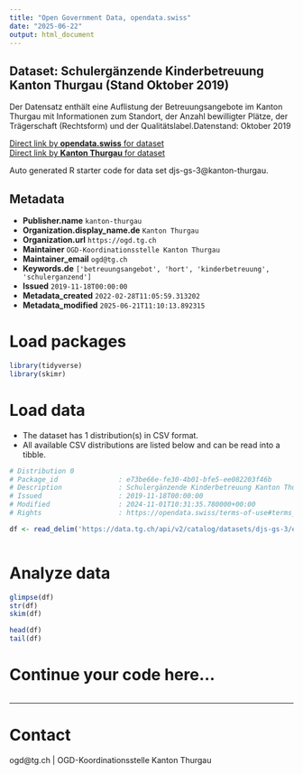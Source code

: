 ```yaml
---
title: "Open Government Data, opendata.swiss"
date: "2025-06-22"
output: html_document
---
```


## Dataset: Schulergänzende Kinderbetreuung Kanton Thurgau (Stand Oktober 2019)

Der Datensatz enthält eine Auflistung der Betreuungsangebote im Kanton Thurgau mit Informationen zum Standort, der Anzahl bewilligter Plätze, der Trägerschaft (Rechtsform) und der Qualitätslabel.Datenstand: Oktober 2019

[Direct link by **opendata.swiss** for dataset](https://opendata.swiss/de/dataset/schulerganzende-kinderbetreuung-kanton-thurgau-stand-oktober-2019)<br>
[Direct link by **Kanton Thurgau** for dataset](https://data.tg.ch/explore/dataset/djs-gs-3/)

Auto generated R starter code for data set djs-gs-3@kanton-thurgau.

## Metadata

- **Publisher.name** `kanton-thurgau`
- **Organization.display_name.de** `Kanton Thurgau`
- **Organization.url** `https://ogd.tg.ch`
- **Maintainer** `OGD-Koordinationsstelle Kanton Thurgau`
- **Maintainer_email** `ogd@tg.ch`
- **Keywords.de** `['betreuungsangebot', 'hort', 'kinderbetreuung', 'schulerganzend']`
- **Issued** `2019-11-18T00:00:00`
- **Metadata_created** `2022-02-28T11:05:59.313202`
- **Metadata_modified** `2025-06-21T11:10:13.892315`


# Load packages

```r

library(tidyverse)
library(skimr)

```

# Load data

-   The dataset has 1 distribution(s) in CSV format.
-   All available CSV distributions are listed below and can be read into a tibble.

```r

# Distribution 0
# Package_id               : e73be66e-fe30-4b01-bfe5-ee082203f46b
# Description              : Schulergänzende Kinderbetreuung Kanton Thurgau (Stand Oktober 2019) (csv)
# Issued                   : 2019-11-18T00:00:00
# Modified                 : 2024-11-01T10:31:35.780000+00:00
# Rights                   : https://opendata.swiss/terms-of-use#terms_by

df <- read_delim('https://data.tg.ch/api/v2/catalog/datasets/djs-gs-3/exports/csv?use_labels=true')



```

# Analyze data

```r

glimpse(df)
str(df)
skim(df)

head(df)
tail(df)

```

# Continue your code here...

```r

```

------------------------------------------------------------------------

# Contact

ogd@tg.ch | OGD-Koordinationsstelle Kanton Thurgau
